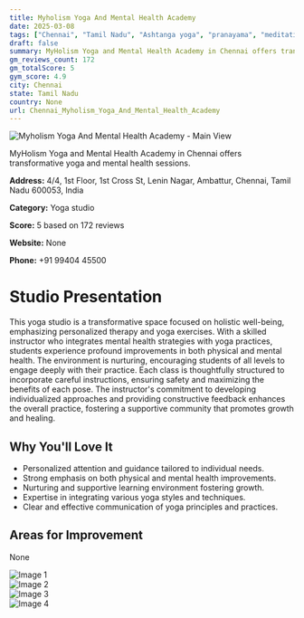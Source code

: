 ```yaml
---
title: Myholism Yoga And Mental Health Academy
date: 2025-03-08
tags: ["Chennai", "Tamil Nadu", "Ashtanga yoga", "pranayama", "meditation", "holistic environment", "personalized guidance", "Chennai"]  
draft: false
summary: MyHolism Yoga and Mental Health Academy in Chennai offers transformative yoga and mental health sessions.
gm_reviews_count: 172
gm_totalScore: 5
gym_score: 4.9
city: Chennai
state: Tamil Nadu
country: None
url: Chennai_Myholism_Yoga_And_Mental_Health_Academy
---
```


<div className="aspect-[16/9] relative my-8">
  <img 
    src="https://lh5.googleusercontent.com/p/AF1QipOKWj5giMCiofmxXba2kpEBNs6dkYgLQGW674yV=w1920-h1080-k-no"
    alt="Myholism Yoga And Mental Health Academy - Main View"
    className="object-cover absolute inset-0 w-full h-full rounded-lg"
  />
</div>

MyHolism Yoga and Mental Health Academy in Chennai offers transformative yoga and mental health sessions.

**Address:** 4/4, 1st Floor, 1st Cross St, Lenin Nagar, Ambattur, Chennai, Tamil Nadu 600053, India

**Category:** Yoga studio

**Score:** 5 based on 172 reviews

**Website:** None

**Phone:** +91 99404 45500

# Studio Presentation

This yoga studio is a transformative space focused on holistic well-being, emphasizing personalized therapy and yoga exercises. With a skilled instructor who integrates mental health strategies with yoga practices, students experience profound improvements in both physical and mental health. The environment is nurturing, encouraging students of all levels to engage deeply with their practice. Each class is thoughtfully structured to incorporate careful instructions, ensuring safety and maximizing the benefits of each pose. The instructor's commitment to developing individualized approaches and providing constructive feedback enhances the overall practice, fostering a supportive community that promotes growth and healing.

## Why You'll Love It

- Personalized attention and guidance tailored to individual needs.
- Strong emphasis on both physical and mental health improvements.
- Nurturing and supportive learning environment fostering growth.
- Expertise in integrating various yoga styles and techniques.
- Clear and effective communication of yoga principles and practices.

## Areas for Improvement

None

<div className="grid grid-cols-1 xl:grid-cols-2 gap-4 my-8">
<div className="aspect-[4/3] relative"><img src="https://lh5.googleusercontent.com/p/AF1QipNNgx4YKPlSzPtlo7lu96bFbW5vIzstwS2Za8Lz=w1920-h1080-k-no" alt="Image 1" className="object-cover absolute inset-0 w-full h-full rounded-lg" /></div>
<div className="aspect-[4/3] relative"><img src="https://lh5.googleusercontent.com/p/AF1QipOXj7L6Wj_kl4Llnykkm-Cn0e1I3W2xo7KCrxMs=w1920-h1080-k-no" alt="Image 2" className="object-cover absolute inset-0 w-full h-full rounded-lg" /></div>
<div className="aspect-[4/3] relative"><img src="https://lh5.googleusercontent.com/p/AF1QipPzuOlzNdrIt5UF2yNHuoSMMDN_fsgWtRKqUfES=w1920-h1080-k-no" alt="Image 3" className="object-cover absolute inset-0 w-full h-full rounded-lg" /></div>
<div className="aspect-[4/3] relative"><img src="https://lh5.googleusercontent.com/p/AF1QipNDhd8HNHMDUbrL4vObGuVnZO6L78oubVkx9uXp=w1920-h1080-k-no" alt="Image 4" className="object-cover absolute inset-0 w-full h-full rounded-lg" /></div>
</div>